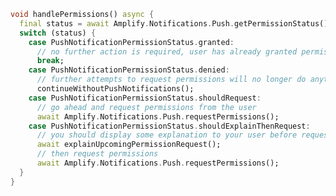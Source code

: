```dart
void handlePermissions() async {
  final status = await Amplify.Notifications.Push.getPermissionStatus();
  switch (status) {
    case PushNotificationPermissionStatus.granted:
      // no further action is required, user has already granted permissions
      break;
    case PushNotificationPermissionStatus.denied:
      // further attempts to request permissions will no longer do anything
      continueWithoutPushNotifications();
    case PushNotificationPermissionStatus.shouldRequest:
      // go ahead and request permissions from the user
      await Amplify.Notifications.Push.requestPermissions();
    case PushNotificationPermissionStatus.shouldExplainThenRequest:
      // you should display some explanation to your user before requesting permissions
      await explainUpcomingPermissionRequest();
      // then request permissions
      await Amplify.Notifications.Push.requestPermissions();
  }
}
```
